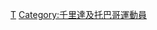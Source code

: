{{Commonscat|Athletes from Trinidad and Tobago}}


[[Category:各國田徑運動員|T]]
[[Category:千里達及托巴哥運動員|Category:千里達及托巴哥運動員]]